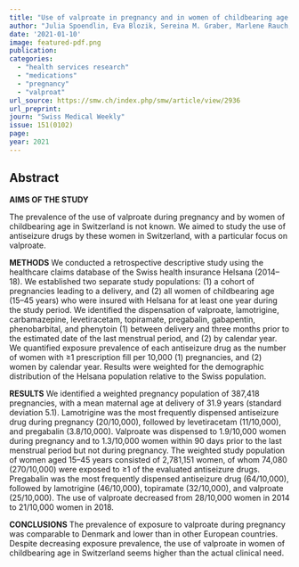 ```yaml
---
title: "Use of valproate in pregnancy and in women of childbearing age between 2014 and 2018 in Switzerland: a retrospective analysis of Swiss healthcare claims data"
author: "Julia Spoendlin, Eva Blozik, Sereina M. Graber, Marlene Rauch, Carole A. Marxer, Stephan Rüegg, Christoph Meier, Ursula Winterfeld, Alice Panchaud"
date: '2021-01-10'
image: featured-pdf.png
publication: 
categories:
  - "health services research"
  - "medications"
  - "pregnancy"
  - "valproat" 
url_source: https://smw.ch/index.php/smw/article/view/2936
url_preprint: 
journ: "Swiss Medical Weekly"
issue: 151(0102)
page: 
year: 2021
---
```


## Abstract

**AIMS OF THE STUDY**

The prevalence of the use of valproate during pregnancy and by women of childbearing age in Switzerland is not known. We aimed to study the use of antiseizure drugs by these women in Switzerland, with a particular focus on valproate.

**METHODS** We conducted a retrospective descriptive study using the healthcare claims database of the Swiss health insurance Helsana (2014--18). We established two separate study populations: (1) a cohort of pregnancies leading to a delivery, and (2) all women of childbearing age (15--45 years) who were insured with Helsana for at least one year during the study period. We identified the dispensation of valproate, lamotrigine, carbamazepine, levetiracetam, topiramate, pregabalin, gabapentin, phenobarbital, and phenytoin (1) between delivery and three months prior to the estimated date of the last menstrual period, and (2) by calendar year. We quantified exposure prevalence of each antiseizure drug as the number of women with ≥1 prescription fill per 10,000 (1) pregnancies, and (2) women by calendar year. Results were weighted for the demographic distribution of the Helsana population relative to the Swiss population.

**RESULTS** We identified a weighted pregnancy population of 387,418 pregnancies, with a mean maternal age at delivery of 31.9 years (standard deviation 5.1). Lamotrigine was the most frequently dispensed antiseizure drug during pregnancy (20/10,000), followed by levetiracetam (11/10,000), and pregabalin (3.8/10,000). Valproate was dispensed to 1.9/10,000 women during pregnancy and to 1.3/10,000 women within 90 days prior to the last menstrual period but not during pregnancy. The weighted study population of women aged 15--45 years consisted of 2,781,151 women, of whom 74,080 (270/10,000) were exposed to ≥1 of the evaluated antiseizure drugs. Pregabalin was the most frequently dispensed antiseizure drug (64/10,000), followed by lamotrigine (46/10,000), topiramate (32/10,000), and valproate (25/10,000). The use of valproate decreased from 28/10,000 women in 2014 to 21/10,000 women in 2018.

**CONCLUSIONS** The prevalence of exposure to valproate during pregnancy was comparable to Denmark and lower than in other European countries. Despite decreasing exposure prevalence, the use of valproate in women of childbearing age in Switzerland seems higher than the actual clinical need.
